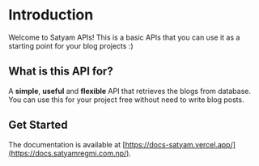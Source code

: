 # Introduction
 
Welcome to Satyam APIs! This is a basic APIs that you can use it as a starting point for your blog projects :)

## What is this API for?

A **simple**, **useful** and **flexible** API that retrieves the blogs from database. You can use this for your project free without need to write blog posts.

## Get Started

The documentation is available at [https://docs-satyam.vercel.app/](https://docs.satyamregmi.com.np/).
